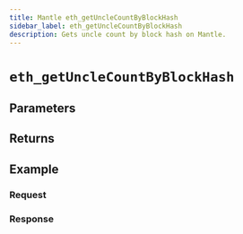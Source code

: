 ```yaml
---
title: Mantle eth_getUncleCountByBlockHash
sidebar_label: eth_getUncleCountByBlockHash
description: Gets uncle count by block hash on Mantle.
---
```




# `eth_getUncleCountByBlockHash`

<Description />

## Parameters


<Params />

## Returns


<Returns />

## Example


<Example />

### Request


<Request />

### Response


<Response />
